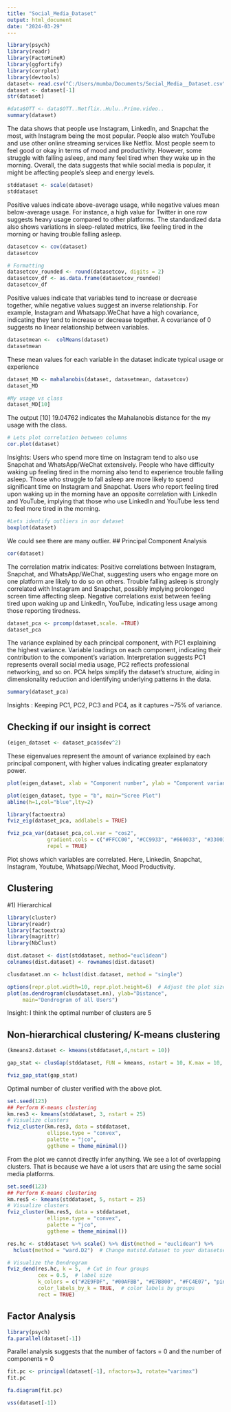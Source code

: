 ---
title: "Social_Media_Dataset"
output: html_document
date: "2024-03-29"
---

```{r}
library(psych)
library(readr)
library(FactoMineR)
library(ggfortify)
library(corrplot)
library(devtools)
dataset<- read.csv("C:/Users/mumba/Documents/Social_Media__Dataset.csv")
dataset <- dataset[-1]
str(dataset)
```

```{r}
#data$OTT <- data$OTT..Netflix..Hulu..Prime.video..
summary(dataset)
```
The data shows that people use Instagram, LinkedIn, and Snapchat the most, with Instagram being the most popular. People also watch YouTube and use other online streaming services like Netflix. Most people seem to feel good or okay in terms of mood and productivity. However, some struggle with falling asleep, and many feel tired when they wake up in the morning. Overall, the data suggests that while social media is popular, it might be affecting people's sleep and energy levels.

```{r}
stddataset <- scale(dataset)
stddataset
```
Positive values indicate above-average usage, while negative values mean below-average usage. For instance, a high value for Twitter in one row suggests heavy usage compared to other platforms. The standardized data also shows variations in sleep-related metrics, like feeling tired in the morning or having trouble falling asleep.

```{r}
datasetcov <- cov(dataset) 
datasetcov

# Formatting 
datasetcov_rounded <- round(datasetcov, digits = 2)
datasetcov_df <- as.data.frame(datasetcov_rounded)
datasetcov_df
```
Positive values indicate that variables tend to increase or decrease together, while negative values suggest an inverse relationship. For example, Instagram and Whatsapp.WeChat have a high covariance, indicating they tend to increase or decrease together. A covariance of 0 suggests no linear relationship between variables. 


```{r}
datasetmean <-  colMeans(dataset)
datasetmean
```
These mean values for each variable in the dataset indicate typical usage or experience
```{r}
dataset_MD <- mahalanobis(dataset, datasetmean, datasetcov)
dataset_MD

#My usage vs class
dataset_MD[10]

```
The output [10] 19.04762 indicates the Mahalanobis distance for the my usage with the class.

```{r}
# Lets plot correlation between columns
cor.plot(dataset)
```

Insights: 
Users who spend more time on Instagram tend to also use Snapchat and WhatsApp/WeChat extensively.
People who have difficulty waking up feeling tired in the morning also tend to experience trouble falling asleep.
Those who struggle to fall asleep are more likely to spend significant time on Instagram and Snapchat.
Users who report feeling tired upon waking up in the morning have an opposite correlation with LinkedIn and YouTube, implying that those who use LinkedIn and YouTube less tend to feel more tired in the morning.


```{r}
#Lets identify outliers in our dataset
boxplot(dataset)
```
We could see there are many outlier.
## Principal Component Analysis

```{r}
cor(dataset)
```
The correlation matrix indicates:
Positive correlations between Instagram, Snapchat, and WhatsApp/WeChat, suggesting users who engage more on one platform are likely to do so on others.
Trouble falling asleep is strongly correlated with Instagram and Snapchat, possibly implying prolonged screen time affecting sleep.
Negative correlations exist between feeling tired upon waking up and LinkedIn, YouTube, indicating less usage among those reporting tiredness.

```{r}
dataset_pca <- prcomp(dataset,scale. =TRUE)
dataset_pca
```
The variance explained by each principal component, with PC1 explaining the highest variance.
Variable loadings on each component, indicating their contribution to the component's variation.
Interpretation suggests PC1 represents overall social media usage, PC2 reflects professional networking, and so on.
PCA helps simplify the dataset's structure, aiding in dimensionality reduction and identifying underlying patterns in the data.

```{r}
summary(dataset_pca)
```

Insights : Keeping PC1, PC2, PC3 and PC4, as it captures ~75% of variance. 

## Checking if our insight is correct 

```{r}
(eigen_dataset <- dataset_pca$sdev^2)
```
These eigenvalues represent the amount of variance explained by each principal component, with higher values indicating greater explanatory power.
```{r}
plot(eigen_dataset, xlab = "Component number", ylab = "Component variance", type = "l", main = "Scree diagram")

```
```{r}
plot(eigen_dataset, type = "b", main="Scree Plot")
abline(h=1,col="blue",lty=2)
```

```{r}
library(factoextra)
fviz_eig(dataset_pca, addlabels = TRUE)
```

```{r}

fviz_pca_var(dataset_pca,col.var = "cos2",
             gradient.cols = c("#FFCC00", "#CC9933", "#660033", "#330033"),
             repel = TRUE)
```

Plot shows which variables are correlated. Here, Linkedin, Snapchat, Instagram, Youtube, Whatsapp/Wechat, Mood Productivity.

## Clustering 
#1) Hierarchical

```{r}
library(cluster)
library(readr)
library(factoextra)
library(magrittr)
library(NbClust)

dist.dataset <- dist(stddataset, method="euclidean")
colnames(dist.dataset) <- rownames(dist.dataset)

clusdataset.nn <- hclust(dist.dataset, method = "single")

options(repr.plot.width=10, repr.plot.height=6)  # Adjust the plot size as needed
plot(as.dendrogram(clusdataset.nn), ylab="Distance",
     main="Dendrogram of all Users")
```
Insight: I think the optimal number of clusters are 5 

## Non-hierarchical clustering/ K-means clustering

```{r}
(kmeans2.dataset <- kmeans(stddataset,4,nstart = 10))

```

```{r}
gap_stat <- clusGap(stddataset, FUN = kmeans, nstart = 10, K.max = 10, B = 50)

fviz_gap_stat(gap_stat)
```

Optimal number of cluster verified with the above plot. 

```{r}
set.seed(123)
## Perform K-means clustering
km.res3 <- kmeans(stddataset, 3, nstart = 25)  
# Visualize clusters
fviz_cluster(km.res3, data = stddataset,  
             ellipse.type = "convex",
             palette = "jco",
             ggtheme = theme_minimal())
```
From the plot we cannot directly infer anything. We see a lot of overlapping clusters. That is because we have a lot users that are using the same social media platforms. 

```{r}
set.seed(123)
## Perform K-means clustering
km.res5 <- kmeans(stddataset, 5, nstart = 25)  
# Visualize clusters
fviz_cluster(km.res5, data = stddataset,  
             ellipse.type = "convex",
             palette = "jco",
             ggtheme = theme_minimal())
```

```{r}
res.hc <- stddataset %>% scale() %>% dist(method = "euclidean") %>%
  hclust(method = "ward.D2")  # Change matstd.dataset to your datasetset

# Visualize the Dendrogram
fviz_dend(res.hc, k = 5,  # Cut in four groups
          cex = 0.5,  # label size
          k_colors = c("#2E9FDF", "#00AFBB", "#E7B800", "#FC4E07", "pink"),
          color_labels_by_k = TRUE,  # color labels by groups
          rect = TRUE)
```
## Factor Analysis
```{r}
library(psych)
fa.parallel(dataset[-1])
```
Parallel analysis suggests that the number of factors =  0  and the number of components =  0 

```{r}
fit.pc <- principal(dataset[-1], nfactors=3, rotate="varimax")
fit.pc
```

```{r}
fa.diagram(fit.pc)
```

```{r}
vss(dataset[-1])
```

